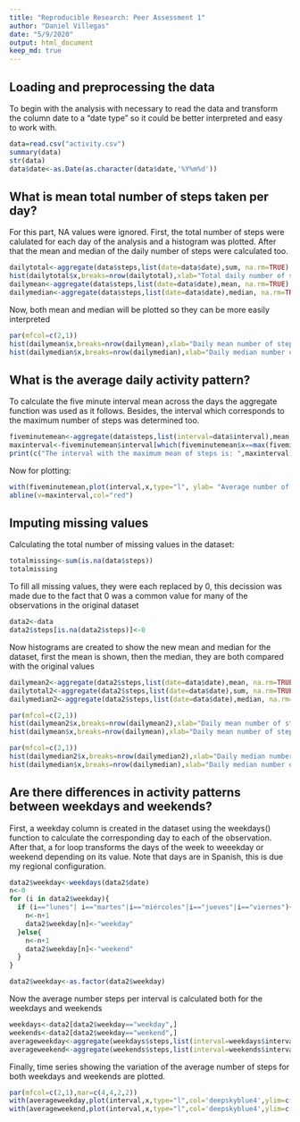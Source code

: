 ```yaml
---
title: "Reproducible Research: Peer Assessment 1"
author: "Daniel Villegas"
date: "5/9/2020"
output: html_document
keep_md: true
---
```


## Loading and preprocessing the data

To begin with the analysis with necessary to read the data and transform the column date to a "date type" so it could be better interpreted and easy to work with.

```r
data=read.csv("activity.csv")
summary(data)
str(data)
data$date<-as.Date(as.character(data$date,'%Y%m%d'))

```


## What is mean total number of steps taken per day?

For this part, NA values were ignored. First, the total number of steps were calulated for each day of the analysis and a histogram was plotted. After that the mean and median of the daily number of steps were calculated too.

```r
dailytotal<-aggregate(data$steps,list(date=data$date),sum, na.rm=TRUE)
hist(dailytotal$x,breaks=nrow(dailytotal),xlab="Total daily number of steps",main="Histogram of total daily number of steps")
dailymean<-aggregate(data$steps,list(date=data$date),mean, na.rm=TRUE)
dailymedian<-aggregate(data$steps,list(date=data$date),median, na.rm=TRUE)

```
Now, both mean and median will be plotted so they can be more easily interpreted

```r
par(mfcol=c(2,1))
hist(dailymean$x,breaks=nrow(dailymean),xlab="Daily mean number of steps",main="Histogram of daily mean number of steps")
hist(dailymedian$x,breaks=nrow(dailymedian),xlab="Daily median number of steps",main="Histogram of daily median number of steps")
```

## What is the average daily activity pattern?

To calculate the five minute interval mean across the days the aggregate function was used as it follows. Besides, the interval which corresponds to the maximum number of steps was determined too.

```r
fiveminutemean<-aggregate(data$steps,list(interval=data$interval),mean,na.rm=TRUE)
maxinterval<-fiveminutemean$interval[which(fiveminutemean$x==max(fiveminutemean$x))]
print(c("The interval with the maximum mean of steps is: ",maxinterval))
```

Now for plotting:

```r
with(fiveminutemean,plot(interval,x,type="l", ylab= "Average number of steps across all days",xlab="5 minute interval",col='deepskyblue4'))
abline(v=maxinterval,col="red")
```

## Imputing missing values

Calculating the total number of missing values in the dataset:
```r
totalmissing<-sum(is.na(data$steps))
totalmissing
```

To fill all missing values, they were each replaced by 0, this decission was made due to the fact that 0 was a common value for many of the observations in the original dataset
```r
data2<-data
data2$steps[is.na(data2$steps)]<-0
```

Now histograms are created to show the new mean and median for the dataset, first the mean is shown, then the median, they are both compared with the original values

```r
dailymean2<-aggregate(data2$steps,list(date=data$date),mean, na.rm=TRUE)
dailytotal2<-aggregate(data2$steps,list(date=data$date),sum, na.rm=TRUE)
dailymedian2<-aggregate(data2$steps,list(date=data$date),median, na.rm=TRUE)

par(mfcol=c(2,1))
hist(dailymean2$x,breaks=nrow(dailymean2),xlab="Daily mean number of steps",main="Histogram of daily mean number of steps NA replaced by 0")
hist(dailymean$x,breaks=nrow(dailymean),xlab="Daily mean number of steps",main="Histogram of daily mean number of steps")
```


```r
par(mfcol=c(2,1))
hist(dailymedian2$x,breaks=nrow(dailymedian2),xlab="Daily median number of steps",main="Histogram of daily median number of steps NA replaced by 0")
hist(dailymedian$x,breaks=nrow(dailymedian),xlab="Daily median number of steps",main="Histogram of daily median number of steps")
```

## Are there differences in activity patterns between weekdays and weekends?

First, a weekday column is created in the dataset using the weekdays() function to calculate the corresponding day to each of the observation. After that, a for loop transforms the days of the week to weeekday or weekend depending on its value. Note that days are in Spanish, this is due my regional configuration.

```r
data2$weekday<-weekdays(data2$date)
n<-0
for (i in data2$weekday){
  if (i=="lunes"| i=="martes"|i=="miércoles"|i=="jueves"|i=="viernes"){
    n<-n+1
    data2$weekday[n]<-"weekday"
  }else{
    n<-n+1
    data2$weekday[n]<-"weekend"
  }
}

data2$weekday<-as.factor(data2$weekday)
```

Now the average number steps per interval is calculated both for the weekdays and weekends

```r
weekdays<-data2[data2$weekday=="weekday",]
weekends<-data2[data2$weekday=="weekend",]
averageweekday<-aggregate(weekdays$steps,list(interval=weekdays$interval),mean)
averageweekend<-aggregate(weekends$steps,list(interval=weekends$interval),mean)

```

Finally, time series showing the variation of the average number of steps for both weekdays and weekends are plotted.

```r
par(mfcol=c(2,1),mar=c(4,4,2,2))
with(averageweekday,plot(interval,x,type="l",col='deepskyblue4',ylim=c(0,200),main="Average of steps for weekdays",xlab="Interval",ylab="Average number of steps"))
with(averageweekend,plot(interval,x,type="l",col='deepskyblue4',ylim=c(0,200),main="Average of steps for weekends",xlab="Interval",ylab="Average number of steps"))

```


